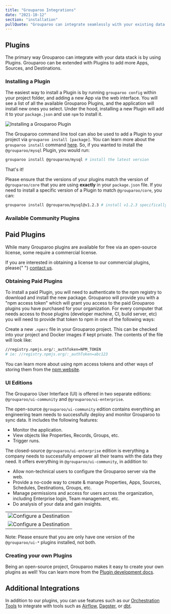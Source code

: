 ```yaml
---
title: "Grouparoo Integrations"
date: "2021-10-12"
section: "installation"
pullQuote: "Grouparoo can integrate seamlessly with your existing data stack. Plugins add more Apps, Sources, and Destinations."
---
```


## Plugins

The primary way Grouparoo can integrate with your data stack is by using Plugins. Grouparoo can be extended with Plugins to add more Apps, Sources, and Destinations.

### Installing a Plugin

The easiest way to install a Plugin is by running `grouparoo config` within your project folder, and adding a new App via the web interface. You will see a list of all the available Grouparoo Plugins, and the application will install new ones you select. Under the hood, installing a new Plugin will add it to your `package.json` and use `npm` to install it.

<Image
  thumbnail
  src="docs/plugins/install-plugin-config.png"
  alt="Installing a Grouparoo Plugin"
  width={1010}
  height={517}
/>

The Grouparoo command line tool can also be used to add a Plugin to your project via `grouparoo install [package]`. You can learn more about the `grouparoo install` command [here](/docs/cli/setup). So, if you wanted to install the `@grouparoo/mysql` Plugin, you would run:

```bash
grouparoo install @grouparoo/mysql # install the latest version
```

That's it!

Please ensure that the versions of your plugins match the version of `@grouparoo/core` that you are using **exactly** in your `package.json` file. If you need to install a specific version of a Plugin to match `@grouparoo/core`, you can:

```bash
grouparoo install @grouparoo/mysql@v1.2.3 # install v1.2.3 specifically
```

### Available Community Plugins

<PluginsList />

## Paid Plugins

While many Grouparoo plugins are available for free via an open-source license, some require a commercial license.

<Alert variant="primary">
  If you are interested in obtaining a license to our commercial plugins, please{" "}
  <a href="/meet">contact us</a>.
</Alert>

### Obtaining Paid Plugins

To install a paid Plugin, you will need to authenticate to the npm registry to download and install the new package. Grouparoo will provide you with a "npm access token" which will grant you access to the paid Grouparoo plugins you have purchased for your organization. For every computer that needs access to those plugins (developer machine, CI, build server, etc) you will need to provide that token to npm in one of the following ways:

Create a new `.npmrc` file in your Grouparoo project. This can be checked into your project and Docker images if kept private. The contents of the file will look like:

```bash
//registry.npmjs.org/:_authToken=NPM_TOKEN
# ie: //registry.npmjs.org/:_authToken=abc123
```

You can learn more about using npm access tokens and other ways of storing them from the [npm website](https://docs.npmjs.com/using-private-packages-in-a-ci-cd-workflow).

### UI Editions

The Grouparoo User Interface (UI) is offered in two separate editions: `@grouparoo/ui-community` and `@grouparoo/ui-enterprise`.

The open-source `@grouparoo/ui-community` edition contains everything an engineering team needs to successfully deploy and monitor Grouparoo to sync data. It includes the following features:

- Monitor the application.
- View objects like Properties, Records, Groups, etc.
- Trigger runs.

The closed-source `@grouparoo/ui-enterprise` edition is everything a company needs to successfully empower all their teams with the data they need. It offers everything in `@grouparoo/ui-community`, in addition to:

- Allow non-technical users to configure the Grouparoo server via the web.
- Provide a no-code way to create & manage Properties, Apps, Sources, Schedules, Destinations, Groups, etc.
- Manage permissions and access for users across the organization, including Enterprise login, Team management, etc.
- Do analysis of your data and gain insights.

<table>
  <tbody>
    <tr>
      <td>
        <Image
          thumbnail
          src="docs/guides/group-example-02.png"
          alt="Configure a Destination"
          width={1368}
          height={673}
        />
      </td>
    </tr>
    <tr>
      <td>
        <Image
          thumbnail
          src="docs/guides/add-new-destination-choose-groups.png"
          alt="Configure a Destination"
          width={1819}
          height={654}
        />
      </td>
    </tr>
  </tbody>
</table>

Note: Please ensure that you are only have one version of the `@grouparoo/ui-*` plugins installed, not both.

### Creating your own Plugins

Being an open-source project, Grouparoo makes it easy to create your own plugins as well! You can learn more from the [Plugin development docs](/docs/development/plugins).

## Additional Integrations

In addition to our plugins, you can use features such as our [Orchestration Tools](/docs/running/orchestration) to integrate with tools such as [Airflow](https://airflow.apache.org/), [Dagster](https://dagster.io/), or [dbt](/docs/integrations/grouparoo-dbt).

